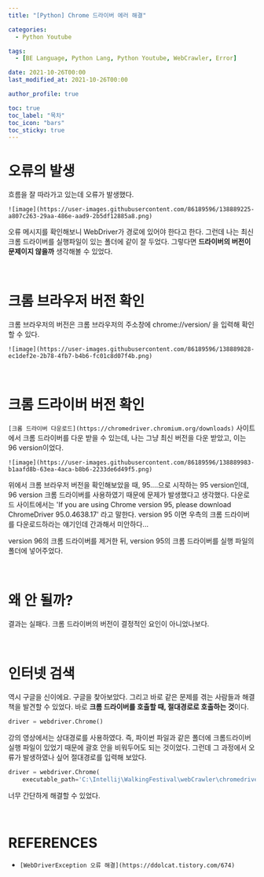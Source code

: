 ```yaml
---
title: "[Python] Chrome 드라이버 에러 해결"

categories:
  - Python Youtube

tags:
  - [BE Language, Python Lang, Python Youtube, WebCrawler, Error]

date: 2021-10-26T00:00
last_modified_at: 2021-10-26T00:00

author_profile: true

toc: true
toc_label: "목차"
toc_icon: "bars"
toc_sticky: true
---
```


# 오류의 발생

흐름을 잘 따라가고 있는데 오류가 발생했다.

`![image](https://user-images.githubusercontent.com/86189596/138889225-a807c263-29aa-486e-aad9-2b5df12885a8.png)`

오류 메시지를 확인해보니 WebDriver가 경로에 있어야 한다고 한다. 그런데 나는 최신 크롬 드라이버를 실행파일이 있는 폴더에 같이 잘 두었다. 그렇다면 **드라이버의 버전이 문제이지 않을까** 생각해볼 수 있었다.

<br />

# 크롬 브라우저 버전 확인

크롬 브라우저의 버전은 크롬 브라우저의 주소창에 chrome://version/ 을 입력해 확인할 수 있다.

`![image](https://user-images.githubusercontent.com/86189596/138889828-ec1def2e-2b78-4fb7-b4b6-fc01c8d07f4b.png)`

<br />

# 크롬 드라이버 버전 확인

`[크롬 드라이버 다운로드](https://chromedriver.chromium.org/downloads)` 사이트에서 크롬 드라이버를 다운 받을 수 있는데, 나는 그냥 최신 버전을 다운 받았고, 이는 96 version이었다.

`![image](https://user-images.githubusercontent.com/86189596/138889983-b1aafd8b-63ea-4aca-b8b6-2233de6d49f5.png)`

위에서 크롬 브라우저 버전을 확인해보았을 때, 95....으로 시작하는 95 version인데, 96 version 크롬 드라이버를 사용하였기 때문에 문제가 발생했다고 생각했다. 다운로드 사이트에서는 'If you are using Chrome version 95, please download ChromeDriver 95.0.4638.17' 라고 말한다. version 95 이면 우측의 크롬 드라이버를 다운로드하라는 얘기인데 간과해서 미안하다...

version 96의 크롬 드라이버를 제거한 뒤, version 95의 크롬 드라이버를 실행 파일의 폴더에 넣어주었다.

<br />

# 왜 안 될까?

결과는 실패다. 크롬 드라이버의 버전이 결정적인 요인이 아니었나보다.

<br />

# 인터넷 검색

역시 구글을 신이에요. 구글을 찾아보았다. 그리고 바로 같은 문제를 겪는 사람들과 해결책을 발견할 수 있었다. 바로 **크롬 드라이버를 호출할 때, 절대경로로 호출하는 것**이다.

```python
driver = webdriver.Chrome()
```

강의 영상에서는 상대경로를 사용하였다. 즉, 파이썬 파일과 같은 폴더에 크롬드라이버 실행 파일이 있었기 때문에 괄호 안을 비워두어도 되는 것이었다. 그런데 그 과정에서 오류가 발생하였나 싶어 절대경로를 입력해 보았다.

```python
driver = webdriver.Chrome(
    executable_path='C:\Intellij\WalkingFestival\webCrawler\chromedriver.exe')
```

너무 간단하게 해결할 수 있었다.

<br />

# REFERENCES

- `[WebDriverException 오류 해결](https://ddolcat.tistory.com/674)`
